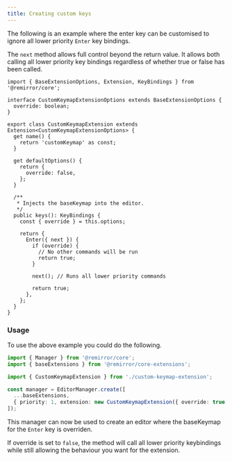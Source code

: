 ```yaml
---
title: Creating custom keys
---
```


The following is an example where the enter key can be customised to ignore all lower priority
`Enter` key bindings.

The `next` method allows full control beyond the return value. It allows both calling all lower
priority key bindings regardless of whether true or false has been called.

```tsx
import { BaseExtensionOptions, Extension, KeyBindings } from '@remirror/core';

interface CustomKeymapExtensionOptions extends BaseExtensionOptions {
  override: boolean;
}

export class CustomKeymapExtension extends Extension<CustomKeymapExtensionOptions> {
  get name() {
    return 'customKeymap' as const;
  }

  get defaultOptions() {
    return {
      override: false,
    };
  }

  /**
   * Injects the baseKeymap into the editor.
   */
  public keys(): KeyBindings {
    const { override } = this.options;

    return {
      Enter({ next }) {
        if (override) {
          // No other commands will be run
          return true;
        }

        next(); // Runs all lower priority commands

        return true;
      },
    };
  }
}
```

### Usage

To use the above example you could do the following.

```ts
import { Manager } from '@remirror/core';
import { baseExtensions } from '@remirror/core-extensions';

import { CustomKeymapExtension } from './custom-keymap-extension';

const manager = EditorManager.create([
  ...baseExtensions,
  { priority: 1, extension: new CustomKeymapExtension({ override: true }) },
]);
```

This manager can now be used to create an editor where the baseKeymap for the `Enter` key is
overriden.

If override is set to `false`, the method will call all lower priority keybindings while still
allowing the behaviour you want for the extension.
